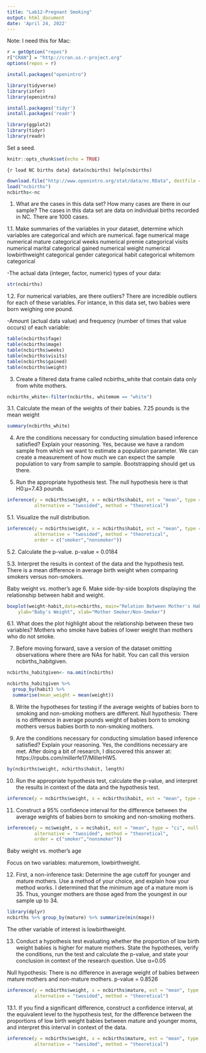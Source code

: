 ```yaml
---
title: "Lab12-Pregnant Smoking"
output: html_document
date: 'April 24, 2022'
---
```


Note: I need this for Mac: 

```r
r = getOption("repos")
r["CRAN"] = "http://cran.us.r-project.org"
options(repos = r)
```

```r
install.packages("openintro")
```

```r
library(tidyverse) 
library(infer)
library(openintro)
```

```r
install.packages('tidyr')
install.packages('readr')
```

```r
library(ggplot2)
library(tidyr)
library(readr)
```

Set a seed.

```r
knitr::opts_chunk$set(echo = TRUE)
```

``{r load NC births data}
data(ncbirths)
help(ncbirths)
``

```r
download.file("http://www.openintro.org/stat/data/nc.RData", destfile = "ncbirths")
load("ncbirths")
ncbirths<-nc
```

1. What are the cases in this data set? How many cases are there in our sample?
The cases in this data set are data on individual births recorded in NC. There are 1000 cases.  

1.1. Make summaries of the variables in your dataset, determine which variables are categorical and which are numerical.
fage  <int> numerical
mage <int> numerical
mature <fct>  categorical
weeks <int> numerical
premie <fct>  categorical
visits <int> numerical
marital <fct>  categorical
gained  <int> numerical
weight <dbl> numerical
lowbirthweight <fct> categorical
gender <fct> categorical
habit <fct> categorical
whitemom <fct> categorical
  
-The actual data (integer, factor, numeric) types of your data:
```r
str(ncbirths)
```
  

  
1.2. For numerical variables, are there outliers? 
There are incredible outliers for each of these variables. For intance, in this data set, two babies were born weighing one pound.

-Amount (actual data value) and frequency (number of times that value occurs) of each variable:
```r
table(ncbirths$fage)
table(ncbirths$mage)
table(ncbirths$weeks)
table(ncbirths$visits)
table(ncbirths$gained)
table(ncbirths$weight)
```

3. Create a filtered data frame called ncbirths_white that contain data only from white mothers. 

```r
ncbirths_white<-filter(ncbirths, whitemom == "white")
```

3.1. Calculate the mean of the weights of their babies.
7.25 pounds is the mean weight

```r
summary(ncbirths_white)
```

4. Are the conditions necessary for conducting simulation based inference satisfied? Explain your reasoning.
Yes, because we have a random sample from which we want to estimate a population parameter. We can create a measurement of how much we can expect the sample population to vary from sample to sample. Bootstrapping should get us there. 

5. Run the appropriate hypothesis test. 
The null hypothesis here is that H0:μ=7.43 pounds.

```r
inference(y = ncbirths$weight, x = ncbirths$habit, est = "mean", type = "ht", null = 0, 
          alternative = "twosided", method = "theoretical")
```


5.1. Visualize the null distribution. 
```r
inference(y = ncbirths$weight, x = ncbirths$habit, est = "mean", type = "ci", null = 0, 
          alternative = "twosided", method = "theoretical", 
          order = c("smoker","nonsmoker"))
```

5.2. Calculate the p-value. 
p-value =  0.0184 

5.3. Interpret the results in context of the data and the hypothesis test.
There is a mean difference in average birth weight when comparing smokers versus non-smokers.

Baby weight vs. mother’s age
6. Make side-by-side boxplots displaying the relationship between habit and weight. 

```r
boxplot(weight~habit,data=ncbirths, main="Relation Between Mother's Habit and Baby's Weight", 
    ylab="Baby's Weight", xlab="Mother Smoker/Non-Smoker")
```

6.1. What does the plot highlight about the relationship between these two variables?
Mothers who smoke have babies of lower weight than mothers who do not smoke. 

7. Before moving forward, save a version of the dataset omitting observations where there are NAs for habit. You can call this version ncbirths_habitgiven.

```r
ncbirths_habitgiven<- na.omit(ncbirths) 
```


```r
ncbirths_habitgiven %>%
  group_by(habit) %>%
  summarise(mean_weight = mean(weight))
```
  
8. Write the hypotheses for testing if the average weights of babies born to smoking and non-smoking mothers are different.
Null hypothesis: There is no difference in average pounds weight of babies born to smoking mothers versus babies borth to non-smoking mothers.

9. Are the conditions necessary for conducting simulation based inference satisfied? Explain your reasoning.
Yes, the conditions necessary are met. After doing a bit of research, I discovered this answer at: https://rpubs.com/millerfe17/MillerHW5.

```r
by(ncbirths$weight, ncbirths$habit, length)
```

10. Run the appropriate hypothesis test, calculate the p-value, and interpret the results in context of the data and the hypothesis test.

```r
inference(y = ncbirths$weight, x = ncbirths$habit, est = "mean", type = "ht", null = 0, alternative = "twosided", method = "theoretical")
```


11. Construct a 95% confidence interval for the difference between the average weights of babies born to smoking and non-smoking mothers.

```r
inference(y = nc$weight, x = nc$habit, est = "mean", type = "ci", null = 0, 
          alternative = "twosided", method = "theoretical", 
          order = c("smoker","nonsmoker"))
```
  
Baby weight vs. mother’s age

Focus on two variables: maturemom, lowbirthweight.

12. First, a non-inference task: Determine the age cutoff for younger and mature mothers. Use a method of your choice, and explain how your method works.
I determined that the minimum age of a mature mom is 35. Thus, younger mothers are those aged from the youngest in our sample up to 34. 

```r
library(dplyr)
ncbirths %>% group_by(mature) %>% summarize(min(mage))
```

The other variable of interest is lowbirthweight.

13. Conduct a hypothesis test evaluating whether the proportion of low birth weight babies is higher for mature mothers. State the hypotheses, verify the conditions, run the test and calculate the p-value, and state your conclusion in context of the research question. Use α=0.05

Null hypothesis: There is no difference in average weight of babies between mature mothers and non-mature mothers.
p-value =  0.8526 

```r
inference(y = ncbirths$weight, x = ncbirths$mature, est = "mean", type = "ht", null = 0, 
          alternative = "twosided", method = "theoretical") 
```

13.1. If you find a significant difference, construct a confidence interval, at the equivalent level to the hypothesis test, for the difference between the proportions of low birth weight babies between mature and younger moms, and interpret this interval in context of the data.
  
```r
inference(y = ncbirths$weight, x = ncbirths$mature, est = "mean", type = "ci", null = 0, 
          alternative = "twosided", method = "theoretical")   
```  


